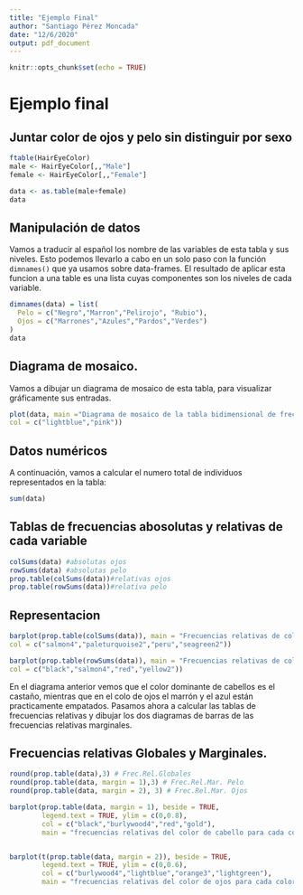 ```yaml
---
title: "Ejemplo Final"
author: "Santiago Pérez Moncada"
date: "12/6/2020"
output: pdf_document
---
```


```r
knitr::opts_chunk$set(echo = TRUE)
```

# Ejemplo final

## Juntar color de ojos y pelo sin distinguir por sexo

```r
ftable(HairEyeColor)
male <- HairEyeColor[,,"Male"]
female <- HairEyeColor[,,"Female"]

data <- as.table(male+female)
data
```

## Manipulación de datos 

Vamos a traducir al español los nombre de las variables de esta tabla y sus niveles. Esto podemos llevarlo a cabo en un solo paso con la función `dimnames()` que ya usamos sobre data-frames. El resultado de aplicar esta funcion a una table es una lista cuyas componentes son los niveles de cada variable.

```r
dimnames(data) = list(
  Pelo = c("Negro","Marron","Pelirojo", "Rubio"),
  Ojos = c("Marrones","Azules","Pardos","Verdes")
)
data
```

## Diagrama de mosaico.

Vamos a dibujar un diagrama de mosaico de esta tabla, para visualizar gráficamente sus entradas.

```r
plot(data, main ="Diagrama de mosaico de la tabla bidimensional de frecuencias de colores de ojos",
col = c("lightblue","pink"))
```

## Datos numéricos

A continuación, vamos a calcular el numero total de individuos representados en la tabla:

```r
sum(data)
```

## Tablas de frecuencias abosolutas y relativas de cada variable

```r
colSums(data) #absolutas ojos
rowSums(data) #absolutas pelo
prop.table(colSums(data))#relativas ojos
prop.table(rowSums(data))#relativa pelo
```

## Representacion 

```r
barplot(prop.table(colSums(data)), main = "Frecuencias relativas de colores de ojos",
col = c("salmon4","paleturquoise2","peru","seagreen2"))

barplot(prop.table(rowSums(data)), main = "Frecuencias relativas de colores de cabello",
col = c("black","salmon4","red","yellow2"))
```

En el diagrama anterior vemos que el color dominante de cabellos es el castaño, mientras que en el colo de ojos el marrón y el azul están practicamente empatados. Pasamos ahora a calcular las tablas de frecuencias relativas y dibujar los dos diagramas de barras de las frecuencias relativas marginales.

## Frecuencias relativas Globales y Marginales.

```r
round(prop.table(data),3) # Frec.Rel.Globales
round(prop.table(data, margin = 1),3) # Frec.Rel.Mar. Pelo
round(prop.table(data, margin = 2), 3) # Frec.Rel.Mar. Ojos
```

```r
barplot(prop.table(data, margin = 1), beside = TRUE,
        legend.text = TRUE, ylim = c(0,0.8),
        col = c("black","burlywood4","red","gold"),
        main = "frecuencias relativas del color de cabello para cada color de ojo")


barplot(t(prop.table(data, margin = 2)), beside = TRUE,
        legend.text = TRUE, ylim = c(0,0.6),
        col = c("burlywood4","lightblue","orange3","lightgreen"),
        main = "frecuencias relativas del color de ojos para cada color de cabello")

```

